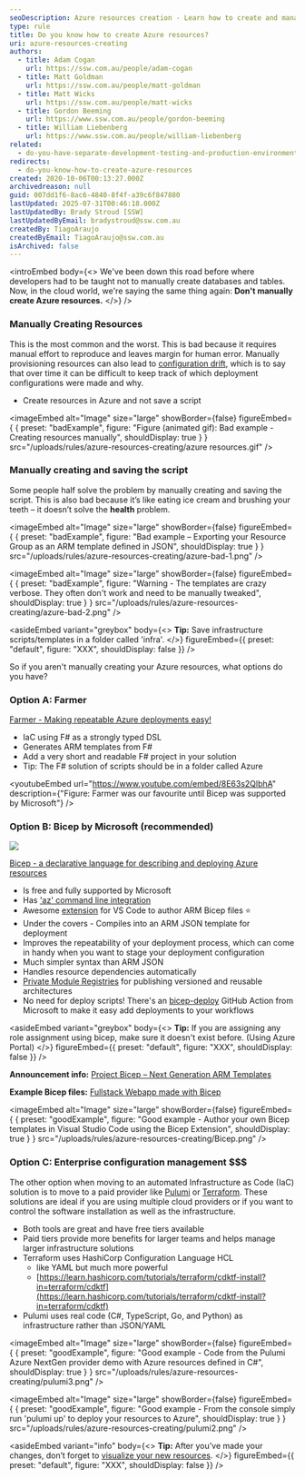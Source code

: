```yaml
---
seoDescription: Azure resources creation - Learn how to create and manage Azure resources efficiently with Farmer or Bicep, rather than manual creation.
type: rule
title: Do you know how to create Azure resources?
uri: azure-resources-creating
authors:
  - title: Adam Cogan
    url: https://ssw.com.au/people/adam-cogan
  - title: Matt Goldman
    url: https://ssw.com.au/people/matt-goldman
  - title: Matt Wicks
    url: https://ssw.com.au/people/matt-wicks
  - title: Gordon Beeming
    url: https://www.ssw.com.au/people/gordon-beeming
  - title: William Liebenberg
    url: https://www.ssw.com.au/people/william-liebenberg
related:
  - do-you-have-separate-development-testing-and-production-environments
redirects:
  - do-you-know-how-to-create-azure-resources
created: 2020-10-06T00:13:27.000Z
archivedreason: null
guid: 007dd1f6-8ac6-4840-8f4f-a39c6f847880
lastUpdated: 2025-07-31T00:46:18.000Z
lastUpdatedBy: Brady Stroud [SSW]
lastUpdatedByEmail: bradystroud@ssw.com.au
createdBy: TiagoAraujo
createdByEmail: TiagoAraujo@ssw.com.au
isArchived: false
---
```


<introEmbed
  body={<>
We've been down this road before where developers had to be taught not to manually create databases and tables. Now, in the cloud world, we're saying the same thing again: **Don't manually create Azure resources.**
  </>}
/>
### Manually Creating Resources

This is the most common and the worst. This is bad because it requires manual effort to reproduce and leaves margin for human error. Manually provisioning resources can also lead to [configuration drift](https://learn.microsoft.com/en-us/devops/deliver/what-is-infrastructure-as-code#avoid-manual-configuration-to-enforce-consistency?WT.mc_id=AZ-MVP-33518), which is to say that over time it can be difficult to keep track of which deployment configurations were made and why.

* Create resources in Azure and not save a script

<imageEmbed
  alt="Image"
  size="large"
  showBorder={false}
  figureEmbed={ {
    preset: "badExample",
    figure: "Figure (animated gif): Bad example - Creating resources manually",
    shouldDisplay: true
  } }
  src="/uploads/rules/azure-resources-creating/azure resources.gif"
/>


### Manually creating and saving the script

Some people half solve the problem by manually creating and saving the script. This is also bad because it’s like eating ice cream and brushing your teeth – it doesn’t solve the **health** problem.

<imageEmbed
  alt="Image"
  size="large"
  showBorder={false}
  figureEmbed={ {
    preset: "badExample",
    figure: "Bad example – Exporting your Resource Group as an ARM template defined in JSON",
    shouldDisplay: true
  } }
  src="/uploads/rules/azure-resources-creating/azure-bad-1.png"
/>


<imageEmbed
  alt="Image"
  size="large"
  showBorder={false}
  figureEmbed={ {
    preset: "badExample",
    figure: "Warning - The templates are crazy verbose. They often don't work and need to be manually tweaked",
    shouldDisplay: true
  } }
  src="/uploads/rules/azure-resources-creating/azure-bad-2.png"
/>



<asideEmbed
  variant="greybox"
  body={<>
    **Tip:** Save infrastructure scripts/templates in a folder called 'infra'.
  </>}
  figureEmbed={{
    preset: "default",
    figure: "XXX",
    shouldDisplay: false
  }}
/>


So if you aren't manually creating your Azure resources, what options do you have?

### Option A: Farmer

[Farmer - Making repeatable Azure deployments easy!](https://compositionalit.github.io/farmer/)

* IaC using F# as a strongly typed DSL
* Generates ARM templates from F#
* Add a very short and readable F# project in your solution
* Tip: The F# solution of scripts should be in a folder called Azure


<youtubeEmbed url="https://www.youtube.com/embed/8E63s2QlbhA" description={"Figure: Farmer was our favourite until Bicep was supported by Microsoft"} />


### Option B: Bicep by Microsoft (recommended)

![](/uploads/rules/azure-resources-creating/BicepLogoImage.png)

[Bicep - a declarative language for describing and deploying Azure resources](https://github.com/Azure/bicep)

* Is free and fully supported by Microsoft
* Has ['az' command line integration](https://docs.microsoft.com/en-us/cli/azure/bicep?view=azure-cli-latest&WT.mc_id=AZ-MVP-33518)
* Awesome [extension](https://marketplace.visualstudio.com/items?itemName=ms-azuretools.vscode-bicep) for VS Code to author ARM Bicep files ⭐️
* Under the covers - Compiles into an ARM JSON template for deployment
* Improves the repeatability of your deployment process, which can come in handy when you want to stage your deployment configuration
* Much simpler syntax than ARM JSON
* Handles resource dependencies automatically
* [Private Module Registries](https://docs.microsoft.com/en-us/azure/azure-resource-manager/bicep/private-module-registry?tabs=azure-powershell&WT.mc_id=AZ-MVP-33518) for publishing versioned and reusable architectures
* No need for deploy scripts! There's an [bicep-deploy](https://github.com/Azure/bicep-deploy) GitHub Action from Microsoft to make it easy add deployments to your workflows


<asideEmbed
  variant="greybox"
  body={<>
    **Tip:** If you are assigning any role assignment using bicep, make sure it doesn't exist before. (Using Azure Portal)
  </>}
  figureEmbed={{
    preset: "default",
    figure: "XXX",
    shouldDisplay: false
  }}
/>


**Announcement info:** [Project Bicep – Next Generation ARM Templates](https://devblogs.microsoft.com/devops/project-bicep-next-generation-arm-templates/?WT.mc_id=AZ-MVP-33518)

**Example Bicep files:** [Fullstack Webapp made with Bicep](https://github.com/william-liebenberg/BicepFlex)

<imageEmbed
  alt="Image"
  size="large"
  showBorder={false}
  figureEmbed={ {
    preset: "goodExample",
    figure: "Good example - Author your own Bicep templates in Visual Studio Code using the Bicep Extension",
    shouldDisplay: true
  } }
  src="/uploads/rules/azure-resources-creating/Bicep.png"
/>


### Option C: Enterprise configuration management $$$

The other option when moving to an automated Infrastructure as Code (IaC) solution is to move to a paid provider like [Pulumi](https://www.pulumi.com) or [Terraform](https://registry.terraform.io/providers/hashicorp/azurerm/latest/docs). These solutions are ideal if you are using multiple cloud providers or if you want to control the software installation as well as the infrastructure.

* Both tools are great and have free tiers available
* Paid tiers provide more benefits for larger teams and helps manage larger infrastructure solutions
* Terraform uses HashiCorp Configuration Language HCL
  * like YAML but much more powerful
  * [https://learn.hashicorp.com/tutorials/terraform/cdktf-install?in=terraform/cdktf](https://learn.hashicorp.com/tutorials/terraform/cdktf-install?in=terraform/cdktf)
* Pulumi uses real code (C#, TypeScript, Go, and Python) as infrastructure rather than JSON/YAML

<imageEmbed
  alt="Image"
  size="large"
  showBorder={false}
  figureEmbed={ {
    preset: "goodExample",
    figure: "Good example - Code from the Pulumi Azure NextGen provider demo with Azure resources defined in C#",
    shouldDisplay: true
  } }
  src="/uploads/rules/azure-resources-creating/pulumi3.png"
/>


<imageEmbed
  alt="Image"
  size="large"
  showBorder={false}
  figureEmbed={ {
    preset: "goodExample",
    figure: "Good example - From the console simply run 'pulumi up' to deploy your resources to Azure",
    shouldDisplay: true
  } }
  src="/uploads/rules/azure-resources-creating/pulumi2.png"
/>



<asideEmbed
  variant="info"
  body={<>
    **Tip:** After you’ve made your changes, don’t forget to [visualize your new resources](/azure-resources-visualizing).
  </>}
  figureEmbed={{
    preset: "default",
    figure: "XXX",
    shouldDisplay: false
  }}
/>
